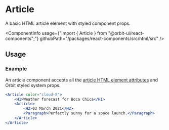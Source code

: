 
<Meta
    title="Html elements/Article"
    id="html-article"
/>

# Article

<Tagline>A basic HTML article element with styled component props.</Tagline>

<ComponentInfo
    usage={"import { Article } from \"@orbit-ui/react-components\";"}
    githubPath="/packages/react-components/src/html/src"
/>

## Usage

### Example

An article component accepts all the [article HTML element attributes](https://developer.mozilla.org/en-US/docs/Web/HTML/Element/article) and Orbit styled system props.

```jsx
<Article color="cloud-8">
    <H1>Weather forecast for Boca Chica</H1>
    <Article>
        <H2>03 March 2021</H2>
        <Paragraph>Perfectly sunny for a space launch.</Paragraph>
    </Article>
</Article>
```
